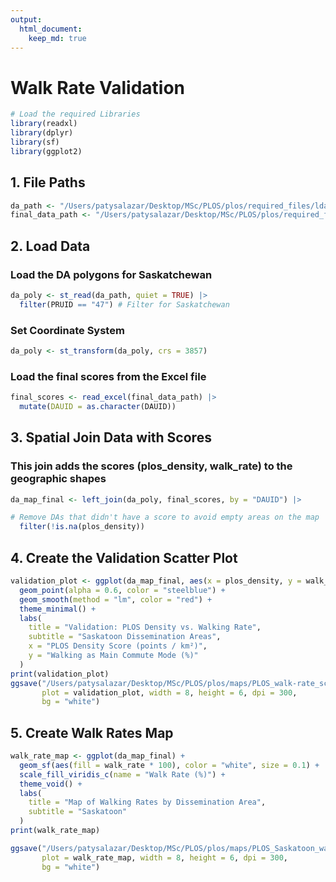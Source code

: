 ```yaml
---
output:
  html_document:
    keep_md: true
---
```


# Walk Rate Validation

```r
# Load the required Libraries 
library(readxl)
library(dplyr)
library(sf)
library(ggplot2)
```

## 1. File Paths 

```r
da_path <- "/Users/patysalazar/Desktop/MSc/PLOS/plos/required_files/lda_000b21a_e/lda_000b21a_e.shp"
final_data_path <- "/Users/patysalazar/Desktop/MSc/PLOS/plos/required_files/FINAL.xlsx"
```

## 2. Load Data 
### Load the DA polygons for Saskatchewan

```r
da_poly <- st_read(da_path, quiet = TRUE) |>
  filter(PRUID == "47") # Filter for Saskatchewan
```

### Set Coordinate System

```r
da_poly <- st_transform(da_poly, crs = 3857)
```

### Load the final scores from the Excel file

```r
final_scores <- read_excel(final_data_path) |>
  mutate(DAUID = as.character(DAUID))
```

## 3. Spatial Join Data with Scores 
### This join adds the scores (plos_density, walk_rate) to the geographic shapes

```r
da_map_final <- left_join(da_poly, final_scores, by = "DAUID") |>

# Remove DAs that didn't have a score to avoid empty areas on the map
  filter(!is.na(plos_density))
```
  
## 4. Create the Validation Scatter Plot 

```r
validation_plot <- ggplot(da_map_final, aes(x = plos_density, y = walk_rate * 100)) +
  geom_point(alpha = 0.6, color = "steelblue") +
  geom_smooth(method = "lm", color = "red") + 
  theme_minimal() +
  labs(
    title = "Validation: PLOS Density vs. Walking Rate",
    subtitle = "Saskatoon Dissemination Areas",
    x = "PLOS Density Score (points / km²)",
    y = "Walking as Main Commute Mode (%)"
  )
print(validation_plot)
ggsave("/Users/patysalazar/Desktop/MSc/PLOS/plos/maps/PLOS_walk-rate_scatterplot.png",
       plot = validation_plot, width = 8, height = 6, dpi = 300,
       bg = "white")
```

## 5. Create Walk Rates Map

```r
walk_rate_map <- ggplot(da_map_final) +
  geom_sf(aes(fill = walk_rate * 100), color = "white", size = 0.1) +
  scale_fill_viridis_c(name = "Walk Rate (%)") +
  theme_void() +
  labs(
    title = "Map of Walking Rates by Dissemination Area",
    subtitle = "Saskatoon"
  )
print(walk_rate_map)

ggsave("/Users/patysalazar/Desktop/MSc/PLOS/plos/maps/PLOS_Saskatoon_walk-rate.png",
       plot = walk_rate_map, width = 8, height = 6, dpi = 300,
       bg = "white")
```


